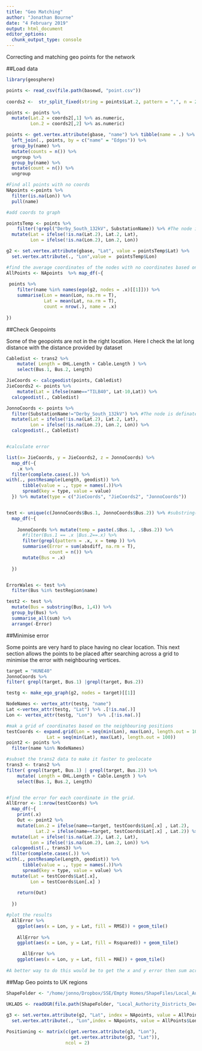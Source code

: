 ```yaml
---
title: "Geo Matching"
author: "Jonathan Bourne"
date: "4 February 2019"
output: html_document
editor_options: 
  chunk_output_type: console
---
```


Correcting and matching geo points for the network

##Load data

```r

library(geosphere)

points <- read_csv(file.path(basewd, "point.csv"))
  
coords2 <-  str_split_fixed(string = points$Lat.2, pattern = ",", n = 2)

points <- points %>%
  mutate(Lat.2 = coords2[,1] %>% as.numeric,
         Lon.2 = coords2[,2] %>% as.numeric)

points <- get.vertex.attribute(gbase, "name") %>% tibble(name = .) %>%
  left_join(., points, by = c("name" = "Edges")) %>%
  group_by(name) %>%
  mutate(counts = n()) %>%
  ungroup %>%
  group_by(name) %>%
  mutate(count = n()) %>%
  ungroup

```

```r
#Find all points with no coords
NApoints <-points %>%
  filter(is.na(Lon)) %>%
  pull(name)

#add coords to graph

pointsTemp <- points %>%
    filter(!grepl("Derby_South_132kV", SubstationName)) %>% #The node is definately not Derby south
  mutate(Lat = ifelse(!is.na(Lat.2), Lat.2, Lat),
         Lon = ifelse(!is.na(Lon.2), Lon.2, Lon)) 

g2 <- set.vertex.attribute(gbase, "Lat", value = pointsTemp$Lat) %>%
  set.vertex.attribute(., "Lon",value =  pointsTemp$Lon)

#find the average coordinates of the nodes with no coordinates based on thier ego networks
AllPoints <- NApoints  %>% map_df(~{
  
 points %>% 
    filter(name %in% names(ego(g2, nodes = .x)[[1]])) %>%
    summarise(Lon = mean(Lon, na.rm = T),
              Lat = mean(Lat, na.rm = T),
              count = nrow(.), name = .x)
  
})
```


##Check Geopoints

Some of the geopoints are not in the right location. Here I check the lat long distance with the distance provided by dataset

```r

Cabledist <- trans2 %>%
    mutate( Length = OHL.Length + Cable.Length ) %>%
    select(Bus.1, Bus.2, Length)

JieCoords <- calcgeodist(points, Cabledist)
JieCoords2 <- points %>%
    mutate(Lat = ifelse(name=="TILB40", Lat-10,Lat)) %>%
  calcgeodist(., Cabledist)

JonnoCoords <- points %>%
  filter(SubstationName!="Derby_South_132kV") %>% #The node is definately not Derby south
  mutate(Lat = ifelse(!is.na(Lat.2), Lat.2, Lat),
         Lon = ifelse(!is.na(Lon.2), Lon.2, Lon)) %>%
  calcgeodist(., Cabledist)


#calculate error

list(x= JieCoords, y = JieCoords2, z = JonnoCoords) %>%
  map_df(~{
    .x %>%
  filter(complete.cases(.)) %>%
with(., postResample(Length, geodist)) %>% 
      tibble(value = ., type = names(.))%>%
      spread(key = type, value = value)
  }) %>% mutate(type = c("JieCoords", "JieCoords2", "JonnoCoords"))


test <- unique(c(JonnoCoords$Bus.1, JonnoCoords$Bus.2)) %>% #substring(., 1,4) %>%
  map_df(~{
    
    JonnoCoords %>% mutate(temp = paste(.$Bus.1, .$Bus.2)) %>%
      #filter(Bus.1 == .x |Bus.2==.x) %>%
      filter(grepl(pattern = .x, x = temp )) %>%
      summarise(Error = sum(absdiff, na.rm = T),
                count = n()) %>%
      mutate(Bus = .x)
    
  })


ErrorWales <- test %>%
  filter(Bus %in% testRegion$name)

test2 <- test %>%
  mutate(Bus = substring(Bus, 1,4)) %>%
  group_by(Bus) %>%
  summarise_all(sum) %>%
  arrange(-Error)


```

##Minimise error

Some points are very hard to place having no clear location. This next section allows the points to be placed after searching across a grid to minimise the error with neighbouring vertices.

```r
target = "HUNE40"
JonnoCoords %>%
filter( grepl(target, Bus.1) |grepl(target, Bus.2))

testg <- make_ego_graph(g2, nodes = target)[[1]]

NodeNames <- vertex_attr(testg, "name")
Lat <-vertex_attr(testg, "Lat") %>% .[!is.na(.)]
Lon <- vertex_attr(testg, "Lon")  %>% .[!is.na(.)]

#mak a grid of coordinates based on the neighbouring positions
testCoords <- expand.grid(Lon = seq(min(Lon), max(Lon), length.out = 100),
               Lat = seq(min(Lat), max(Lat), length.out = 100))
point2 <- points %>%
  filter(name %in% NodeNames) 

#subset the trans2 data to make it faster to geolocate
trans3 <- trans2 %>%
filter( grepl(target, Bus.1) | grepl(target, Bus.2)) %>%
    mutate( Length = OHL.Length + Cable.Length ) %>%
    select(Bus.1, Bus.2, Length)


#find the error for each coordinate in the grid.
AllError <- 1:nrow(testCoords) %>%
  map_df(~{
    print(.x)
    Out <- point2 %>%
    mutate(Lon.2 = ifelse(name==target, testCoords$Lon[.x] , Lat.2),
           Lat.2 = ifelse(name==target, testCoords$Lat[.x] , Lat.2)) %>%
  mutate(Lat = ifelse(!is.na(Lat.2), Lat.2, Lat),
         Lon = ifelse(!is.na(Lon.2), Lon.2, Lon)) %>%
  calcgeodist(., trans3) %>%
  filter(complete.cases(.)) %>%
with(., postResample(Length, geodist)) %>% 
      tibble(value = ., type = names(.))%>%
      spread(key = type, value = value) %>%
  mutate(Lat = testCoords$Lat[.x],
         Lon = testCoords$Lon[.x] )
    
    return(Out)
    
  })

#plot the results
  AllError %>%
    ggplot(aes(x = Lon, y = Lat, fill = RMSE)) + geom_tile()
  
    AllError %>%
    ggplot(aes(x = Lon, y = Lat, fill = Rsquared)) + geom_tile()

      AllError %>%
    ggplot(aes(x = Lon, y = Lat, fill = MAE)) + geom_tile()
    
#A better way to do this would be to get the x and y error then sum across all connected node to get the total error components. then move the node that distance on x and y. This makes the force of all the connecting nodes 0 and is the minimum error point.
```


##Map Geo points to UK regions

```r
ShapeFolder <- "/home/jonno/Dropbox/SSE/Empty Homes/ShapeFiles/Local_Authority_Districts_December_2014_Ultra_Generalised_Clipped_Boundaries_in_Great_Britain"

UKLADS <- readOGR(file.path(ShapeFolder, "Local_Authority_Districts_December_2014_Ultra_Generalised_Clipped_Boundaries_in_Great_Britain.shp"))
  
g3 <- set.vertex.attribute(g2, "Lat", index = NApoints, value = AllPoints$Lat) %>%
  set.vertex.attribute(., "Lon",index = NApoints, value = AllPoints$Lon)

Positioning <- matrix(c(get.vertex.attribute(g3, "Lon"),
                        get.vertex.attribute(g3, "Lat")),
                      ncol = 2)
```


